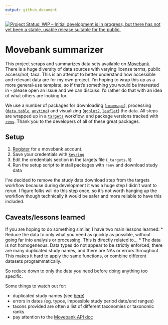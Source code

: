 ```yaml
---
output: github_document
---
```



[![Project Status: WIP – Initial development is in progress, but there has not yet been a stable, usable release suitable for the public.](https://www.repostatus.org/badges/latest/wip.svg)](https://www.repostatus.org/#wip)


# Movebank summarizer

This project scraps and summarizes data sets available on [Movebank](movebank.org/).
There is a huge diversity of data sources with varying license terms, public access/not, 
taxa. This is an attempt to better understand how accessible and relevant data are
for my own project. I'm hoping to wrap this up as a more general-use template, so if 
that's something you would be interested in - please open an issue and we can discuss. 
I'd rather do that with an idea of what others are looking for. 

We use a number of packages for downloading ([`rmoveapi`](https://github.com/benscarlson/rmoveapi)), processing ([`data.table`](https://github.com/Rdatatable/data.table/), [`anytime`](https://github.com/eddelbuettel/anytime)) and visualizing ([`ggplot2`](https://github.com/tidyverse/ggplot2), [`leaflet`](https://github.com/rstudio/leaflet/)) the data.
All steps are wrapped up in a [`targets`](https://github.com/ropensci/targets) workflow, and package versions tracked with [`renv`](https://github.com/rstudio/renv/). Thank you to the developers of all of these great packages. 





## Setup

1. [Register](https://www.movebank.org/cms/webapp?gwt_fragment=page=search_map,action=register) for a movebank account.
1. Save your credentials with [`keyring`](https://github.com/r-lib/keyring/)
1. Edit the credentials section in the targets file (`_targets.R`)
1. Run the setup script to install packages with `renv` and download study data

I've decided to remove the study data download step from the targets workflow 
because during development it was a huge step I didn't want to rerun. I figure
folks will do this step once, so it's not worth hanging up the workflow 
though technically it would be safer and more reliable to have this included. 


## Caveats/lessons learned
If you are hoping to do something similar, I have two main lessons learned:
* Reduce the data to only what you need as quickly as possible, without going far into analysis or processing. This is directly related to...
* The data is not homogeneous. Data types do not appear to be strictly enforced, there are many duplicated study names, and there are NAs or errors throughout. This makes it hard to apply the same functions, or combine different datasets programmatically. 

So reduce down to only the data you need before doing anything too specific. 

Some things to watch out for:

* duplicated study names (see [here](https://gitlab.com/bartk/move/-/issues/52))
* errors in dates (eg. typos, impossible study period date/end ranges)
* taxons provided are often a list of different taxonomies or taxonomic ranks
* pay attention to the [Movebank API doc](https://github.com/movebank/movebank-api-doc)
